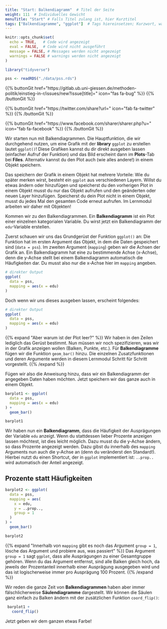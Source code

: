 ```yaml
---
title: "Start: Balkendiagramm"  # Titel der Seite
weight: 111  # Individuelles Gewicht 
menuTitle: "Start" # Falls Titel zulang ist, hier Kurztitel
tags: ["Balkendiagramme", "ggplot"]  # Tags hiereinsetzen; Kurzwort, was auf der Seite passsiert
---
```


```r
knitr::opts_chunk$set(
  echo = TRUE,   # Code wird angezeigt
  eval = FALSE,  # Code wird nicht ausgeführt
  message = FALSE, # Messages werden nicht angezeigt
  warnings = FALSE # warnings werden nicht angezeigt
)

library("tidyverse")

pss <- readRDS("./data/pss.rds")
```

{{% buttonGit href=\"https\:\/\/gitlab.ub.uni-giessen.de\/methoden-politik\/einstieg-in-r\/issues\/new?issue[title]=\" icon=\"fas fa-bug\" %}} {{% /buttonGit %}} 

{{% buttonGit href=\"https\:\/\/twitter.com\/share?url=\" icon=\"fab fa-twitter\" %}} {{% /buttonGit %}}

{{% buttonGit href=\"https\:\/\/www.facebook.com\/sharer\/sharer.php?u=\" icon=\"fab fa-facebook\" %}} {{% /buttonGit %}}

Wir starten nun mit Balkendiagrammen. Die Hauptfunktion, die wir durchgehend nutzen, um eine Grafik mit der **library** `ggplot` zu erstellen lautet `ggplot()`! Diese Grafiken kannst du dir direkt ausgeben lassen (einfacher Aufruf der Funktion) und das Bild erscheint dann im **Plots**-Tab bei **Files**. Alternativ kannst du den Plot auch (wie alles andere!) in einem Objekt speichern. 

Das speichern der Grafik in einem Objekt hat mehrere Vorteile: Wie du später merken wirst, besteht ein `ggplot` aus verschiedenen Layern. Willst du etwas ändern oder hinzufügen und speicherst du den vorherigen Plot in einem Objekt musst du nur das Objekt aufrufen und den geänderten oder neuen Layer hinzufügen. Speicherst du dein Plot nicht in einem Objekt, musst du jedes Mal den gesamten Code erneut aufrufen. Im Lernmodul arbeiten wir daher mit Objekten!


Kommen wir zu den Balkendiagrammen. Ein **Balkendiagramm** ist ein Plot einer einzelnen kategorialen Variable. Du wirst jetzt ein Balkendiagramm der `edu`-Variable erstellen. 

Zuerst schauen wir uns das Grundgerüst der Funktion `ggplot()` an: Die Funktion hat im ersten Argument das Objekt, in dem die Daten gespeichert sind (`data = pss`). Im zweiten Argument (`mapping`) geben wir die Achsen der Grafik an. Ein Balkendiagramm hat eine zu bestimmende Achse (x-Achse), denn die y-Achse stellt bei einem Balkendiagramm automatisch die Häufigkeiten dar. Du musst also nur die x-Achse hier im `mapping` angeben. 

```r
# direkter Output
ggplot(
  data = pss,
  mapping = aes(x = edu)
)

```

Doch wenn wir uns dieses ausgeben lassen, erscheint folgendes:
```r
# direkter Output
ggplot(
  data = pss,
  mapping = aes(x = edu)
)

```

{{% expand \"Aber warum ist der Plot leer?\" %}}
Wir haben in den Zeilen lediglich das Gerüst bestimmt. Nun müssen wir noch spezifizieren, was wir in der Grafik anzeigen wollen (Balken, Punkte, etc.). Für **Balkendiagramme** fügen wir die Funktion `geom_bar()` hinzu. Die einzelnen Zusatzfunktionen und deren Argumente werden in diesem Lernmodul Schritt für Schritt vorgestellt. 
{{% /expand %}}

Fügen wir also die Anweisung hinzu, dass wir ein Balkendiagramm der angegeben Daten haben möchten. Jetzt speichern wir das ganze auch in einem Objekt.

``` r
barplot1 <- ggplot(
  data = pss,
  mapping = aes(x = edu)
) +
  geom_bar()

barplot1
```

Wir haben nun ein **Balkendiagramm**, dass die Häufigkeit der Ausprägungen der Variable `edu` anzeigt. Wenn du stattdessen lieber Prozente anzeigen lassen möchtest, ist dies leicht möglich. Dazu musst du die y-Achse ändern, so dass Prozente angezeigt werden. Dazu gibst du innerhalb des `mapping` Arguments nun auch die y-Achse an (denn du veränderst den Standard!). Hierbei nutzt du einen Shortcut, der in `ggplot` implementiert ist: `..prop..` wird automatisch der Anteil angezeigt. 

## Prozente statt Häufigkeiten
```r
barplot2 <- ggplot(
  data = pss, 
  mapping = aes(
    x = edu, 
    y = ..prop.., 
    group = 1
  )
) + 
  geom_bar()

barplot2
```

{{% expand \"Innerhalb von `mapping` gibt es noch das Argument `group = 1`, lösche das Argument und probiere aus, was passiert\" %}}
Das Argument `group = 1` sagt `ggplot`, dass alle Ausprägungen zu einer Gesamtgruppe gehören. Wenn du das Argument entfernst, sind alle Balken gleich hoch, da jeweils der Prozentanteil innerhalb einer Ausprägung ausgegeben wird und das ist logischerweise immer pro Ausprägung 100 Prozent. 
{{% /expand %}}

Wir reden die ganze Zeit von **Balkendiagrammen** haben aber immer fälschlicherweise **Säulendiagramme** dargestellt. Wir können die Säulen ganz einfach zu Balken ändern mit der zusätzlichen Funktion `coord_flip()`:
```r
 barplot1 + 
   coord_flip()
```

Jetzt geben wir dem ganzen etwas Farbe!